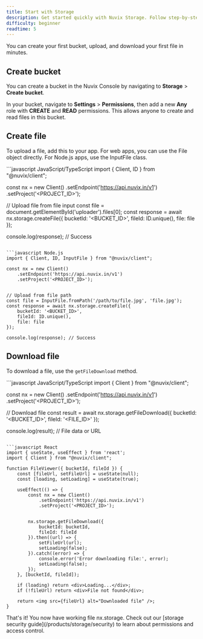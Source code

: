 ```yaml
---
title: Start with Storage
description: Get started quickly with Nuvix Storage. Follow step-by-step instructions to set up storage, upload files, and integrate cloud storage into your projects
difficulty: beginner
readtime: 5
---
```


You can create your first bucket, upload, and download your first file in minutes.

## Create bucket

You can create a bucket in the Nuvix Console by navigating to **Storage** > **Create bucket**.

In your bucket, navigate to **Settings** > **Permissions**, then add a new **Any** role with **CREATE** and **READ** permissions.
This allows anyone to create and read files in this bucket.

## Create file

To upload a file, add this to your app. For web apps, you can use the File object directly. For Node.js apps, use the InputFile class.

<CodeGroup>
```javascript JavaScript/TypeScript
import { Client, ID } from "@nuvix/client";

const nx = new Client()
    .setEndpoint('https://api.nuvix.in/v1')
    .setProject('<PROJECT_ID>');


// Upload file from file input
const file = document.getElementById('uploader').files[0];
const response = await nx.storage.createFile({
    bucketId: '<BUCKET_ID>',
    fileId: ID.unique(),
    file: file
});

console.log(response); // Success
```

```javascript Node.js
import { Client, ID, InputFile } from "@nuvix/client";

const nx = new Client()
    .setEndpoint('https://api.nuvix.in/v1')
    .setProject('<PROJECT_ID>');


// Upload from file path
const file = InputFile.fromPath('/path/to/file.jpg', 'file.jpg');
const response = await nx.storage.createFile({
    bucketId: '<BUCKET_ID>',
    fileId: ID.unique(),
    file: file
});

console.log(response); // Success
```
</CodeGroup>

## Download file

To download a file, use the `getFileDownload` method.

<CodeGroup>
```javascript JavaScript/TypeScript
import { Client } from "@nuvix/client";

const nx = new Client()
    .setEndpoint('https://api.nuvix.in/v1')
    .setProject('<PROJECT_ID>');


// Download file
const result = await nx.storage.getFileDownload({
    bucketId: '<BUCKET_ID>',
    fileId: '<FILE_ID>'
});

console.log(result); // File data or URL
```

```javascript React
import { useState, useEffect } from 'react';
import { Client } from "@nuvix/client";

function FileViewer({ bucketId, fileId }) {
    const [fileUrl, setFileUrl] = useState(null);
    const [loading, setLoading] = useState(true);

    useEffect(() => {
        const nx = new Client()
            .setEndpoint('https://api.nuvix.in/v1')
            .setProject('<PROJECT_ID>');

        
        nx.storage.getFileDownload({
            bucketId: bucketId,
            fileId: fileId
        }).then((url) => {
            setFileUrl(url);
            setLoading(false);
        }).catch((error) => {
            console.error('Error downloading file:', error);
            setLoading(false);
        });
    }, [bucketId, fileId]);

    if (loading) return <div>Loading...</div>;
    if (!fileUrl) return <div>File not found</div>;

    return <img src={fileUrl} alt="Downloaded file" />;
}
```
</CodeGroup>

<Check>
That's it! You now have working file nx.storage. Check out our [storage security guide](/products/storage/security) to learn about permissions and access control.
</Check>